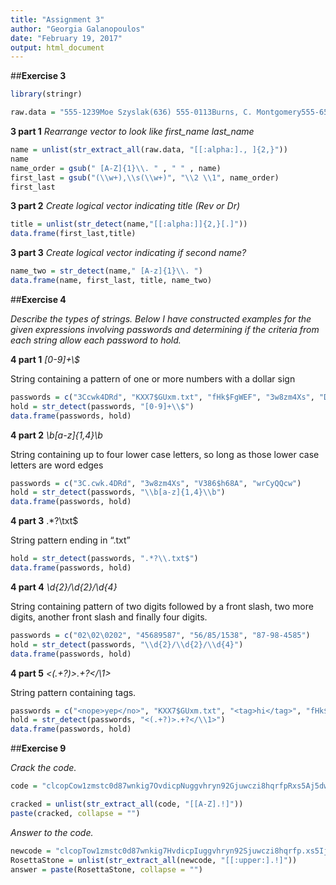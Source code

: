 ```yaml
---
title: "Assignment 3"
author: "Georgia Galanopoulos"
date: "February 19, 2017"
output: html_document
---
```


##**Exercise 3**
```r
library(stringr)

raw.data = "555-1239Moe Szyslak(636) 555-0113Burns, C. Montgomery555-6542Rev. Timothy Lovejoy555 8904Ned Flanders636-555-3226Simpson, Homer5553642Dr. Julius Hibbert"

```


**3 part 1**
*Rearrange vector to look like first_name last_name *
```r
name = unlist(str_extract_all(raw.data, "[[:alpha:]., ]{2,}"))
name
name_order = gsub(" [A-Z]{1}\\. " , " " , name)
first_last = gsub("(\\w+),\\s(\\w+)", "\\2 \\1", name_order)
first_last
```


**3 part 2**
*Create logical vector indicating title (Rev or Dr) *
```r
title = unlist(str_detect(name,"[[:alpha:]]{2,}[.]"))
data.frame(first_last,title)
```


**3 part 3** *Create logical vector indicating if second name? *
```r
name_two = str_detect(name," [A-z]{1}\\. ")
data.frame(name, first_last, title, name_two)
```

##**Exercise 4**

*Describe the types of strings. Below I have constructed examples for the given expressions involving passwords and determining if the criteria from each string allow each password to hold.*


**4 part 1**
*[0-9]+\\$*

String containing a pattern of one or more numbers with a dollar sign
```r
passwords = c("3Ccwk4DRd", "KXX7$GUxm.txt", "fHk$FgWEF", "3w8zm4Xs", "D98$EAcHw")
hold = str_detect(passwords, "[0-9]+\\$")
data.frame(passwords, hold)
```


**4 part 2**
*\\b[a-z]{1,4}\\b*

String containing up to four lower case letters, so long as those lower case letters are word edges
```r
passwords = c("3C.cwk.4DRd", "3w8zm4Xs", "V386$h68A", "wrCyQQcw")
hold = str_detect(passwords, "\\b[a-z]{1,4}\\b")
data.frame(passwords, hold)
```


**4 part 3**
.*?\\txt$ 

String pattern ending in ".txt"
```r
hold = str_detect(passwords, ".*?\\.txt$")
data.frame(passwords, hold)
```


**4 part 4**
*\\d{2}/\\d{2}/\\d{4}*

String containing pattern of two digits followed by a front slash, two more digits, another front slash and finally four digits.
```r
passwords = c("02\02\0202", "45689587", "56/85/1538", "87-98-4585")
hold = str_detect(passwords, "\\d{2}/\\d{2}/\\d{4}")
data.frame(passwords, hold)
```


**4 part 5**
*<(.+?)>.+?</\\1>*

String pattern containing tags.

```r
passwords = c("<nope>yep</no>", "KXX7$GUxm.txt", "<tag>hi</tag>", "fHk$FgWEF")
hold = str_detect(passwords, "<(.+?)>.+?</\\1>")
data.frame(passwords, hold)
```



##**Exercise 9**

*Crack the code.*
```r
code = "clcopCow1zmstc0d87wnkig7OvdicpNuggvhryn92Gjuwczi8hqrfpRxs5Aj5dwpn0TanwoUwisdij7Lj8kpf03AT5Idr3coc0bt7yczjatOaootj55t3Nj3ne6c4Sfek.r1w1YwwojigOd6vrfUrbz2.2bkAnbhzgv4R9i05zEcrop.wAgnb.SqoU65fPa1otfb7wEm24k6t3sR9zqe5fy89n6Nd5t9kc4fE905gmc4Rgxo5nhDk!gr"

cracked = unlist(str_extract_all(code, "[[A-Z].!]"))
paste(cracked, collapse = "")
```


*Answer to the code.*
```r
newcode = "clcopTow1zmstc0d87wnkig7HvdicpIuggvhryn92Sjuwczi8hqrfp.xs5Ij5dwpn0Sanwo.wisdij7Tj8kpf03HE5.dr3coc0bt7yczjatCaootj55t3Oj3ne6c4OfekLr1w1EwwojigSd6vrfTrbz2.2bkEnbhzgv4X9i05zTcropRwAgnb.CqoR65fEa1otfb7wDm24k6t3sI9zqe5fy89n6Td5t9kc4f!905gmc4gxo5nhkgr"
RosettaStone = unlist(str_extract_all(newcode, "[[:upper:].!]"))
answer = paste(RosettaStone, collapse = "")
```